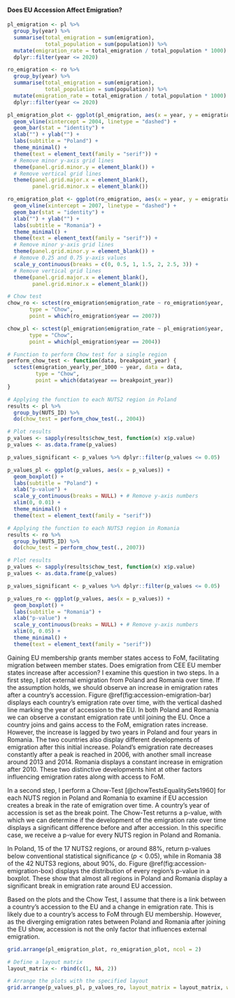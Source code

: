 #### Does EU Accession Affect Emigration?  

```r
pl_emigration <- pl %>% 
  group_by(year) %>% 
  summarise(total_emigration = sum(emigration),
            total_population = sum(population)) %>% 
  mutate(emigration_rate = total_emigration / total_population * 1000) %>% 
  dplyr::filter(year <= 2020)

ro_emigration <- ro %>% 
  group_by(year) %>% 
  summarise(total_emigration = sum(emigration),
            total_population = sum(population)) %>% 
  mutate(emigration_rate = total_emigration / total_population * 1000) %>% 
  dplyr::filter(year <= 2020)

pl_emigration_plot <- ggplot(pl_emigration, aes(x = year, y = emigration_rate)) +
  geom_vline(xintercept = 2004, linetype = "dashed") +
  geom_bar(stat = "identity") +
  xlab("") + ylab("") +
  labs(subtitle = "Poland") +
  theme_minimal() +
  theme(text = element_text(family = "serif")) +
  # Remove minor y-axis grid lines
  theme(panel.grid.minor.y = element_blank()) +
  # Remove vertical grid lines
  theme(panel.grid.major.x = element_blank(),
        panel.grid.minor.x = element_blank())

ro_emigration_plot <- ggplot(ro_emigration, aes(x = year, y = emigration_rate)) +
  geom_vline(xintercept = 2007, linetype = "dashed") +
  geom_bar(stat = "identity") +
  xlab("") + ylab("") +
  labs(subtitle = "Romania") +
  theme_minimal() +
  theme(text = element_text(family = "serif")) +
  # Remove minor y-axis grid lines
  theme(panel.grid.minor.y = element_blank()) +
  # Remove 0.25 and 0.75 y-axis values
  scale_y_continuous(breaks = c(0, 0.5, 1, 1.5, 2, 2.5, 3)) +
  # Remove vertical grid lines
  theme(panel.grid.major.x = element_blank(),
        panel.grid.minor.x = element_blank())

# Chow test
chow_ro <- sctest(ro_emigration$emigration_rate ~ ro_emigration$year,
       type = "Chow",
       point = which(ro_emigration$year == 2007))

chow_pl <- sctest(pl_emigration$emigration_rate ~ pl_emigration$year,
       type = "Chow",
       point = which(pl_emigration$year == 2004))
```

```r
# Function to perform Chow test for a single region
perform_chow_test <- function(data, breakpoint_year) {
  sctest(emigration_yearly_per_1000 ~ year, data = data,
         type = "Chow",
         point = which(data$year == breakpoint_year))
}

# Applying the function to each NUTS2 region in Poland
results <- pl %>%
  group_by(NUTS_ID) %>%
  do(chow_test = perform_chow_test(., 2004))

# Plot results
p_values <- sapply(results$chow_test, function(x) x$p.value)
p_values <- as.data.frame(p_values)

p_values_significant <- p_values %>% dplyr::filter(p_values <= 0.05)

p_values_pl <- ggplot(p_values, aes(x = p_values)) +
  geom_boxplot() +
  labs(subtitle = "Poland") +
  xlab("p-value") +
  scale_y_continuous(breaks = NULL) + # Remove y-axis numbers
  xlim(0, 0.01) +
  theme_minimal() +
  theme(text = element_text(family = "serif"))

# Applying the function to each NUTS3 region in Romania
results <- ro %>%
  group_by(NUTS_ID) %>%
  do(chow_test = perform_chow_test(., 2007))

# Plot results
p_values <- sapply(results$chow_test, function(x) x$p.value)
p_values <- as.data.frame(p_values)

p_values_significant <- p_values %>% dplyr::filter(p_values <= 0.05)

p_values_ro <- ggplot(p_values, aes(x = p_values)) +
  geom_boxplot() +
  labs(subtitle = "Romania") +
  xlab("p-value") +
  scale_y_continuous(breaks = NULL) + # Remove y-axis numbers
  xlim(0, 0.05) +
  theme_minimal() +
  theme(text = element_text(family = "serif"))
```

Gaining EU membership grants member states access to FoM, facilitating migration between member states. Does emigration from CEE EU member states increase after accession? I examine this question in two steps. In a first step, I plot external emigration from Poland and Romania over time. If the assumption holds, we should observe an increase in emigration rates after a country’s accession. Figure \@ref(fig:accession-emigration-bar) displays each country’s emigration rate over time, with the vertical dashed line marking the year of accession to the EU. In both Poland and Romania we can observe a constant emigration rate until joining the EU. Once a country joins and gains access to the FoM, emigration rates increase. However, the increase is lagged by two years in Poland and four years in Romania. The two countries also display different developments of emigration after this initial increase. Poland’s emigration rate decreases constantly after a peak is reached in 2006, with another small increase around 2013 and 2014. Romania displays a constant increase in emigration after 2010. These two distinctive developments hint at other factors influencing emigration rates along with access to FoM.

In a second step, I perform a Chow-Test [@chowTestsEqualitySets1960] for each NUTS region in Poland and Romania to examine if EU accession creates a break in the rate of emigration over time. A country’s year of accession is set as the break point. The Chow-Test returns a p-value, with which we can determine if the development of the emigration rate over time displays a significant difference before and after accession. In this specific case, we receive a p-value for every NUTS region in Poland and Romania.

In Poland, 15 of the 17 NUTS2 regions, or around $88\%$, return p-values below conventional statistical significance ($p < 0.05$), while in Romania 38 of the 42 NUTS3 regions, about $90\%$, do. Figure \@ref(fig:accession-emigration-box) displays the distribution of every region’s p-value in a boxplot. These show that almost all regions in Poland and Romania display a significant break in emigration rate around EU accession.

Based on the plots and the Chow Test, I assume that there is a link between a country’s accession to the EU and a change in emigration rate. This is likely due to a country’s access to FoM through EU membership. However, as the diverging emigration rates between Poland and Romania after joining the EU show, accession is not the only factor that influences external emigration.

```r
grid.arrange(pl_emigration_plot, ro_emigration_plot, ncol = 2)
```

```r
# Define a layout matrix
layout_matrix <- rbind(c(1, NA, 2))

# Arrange the plots with the specified layout
grid.arrange(p_values_pl, p_values_ro, layout_matrix = layout_matrix, widths = c(1, 0.25, 1))
```

